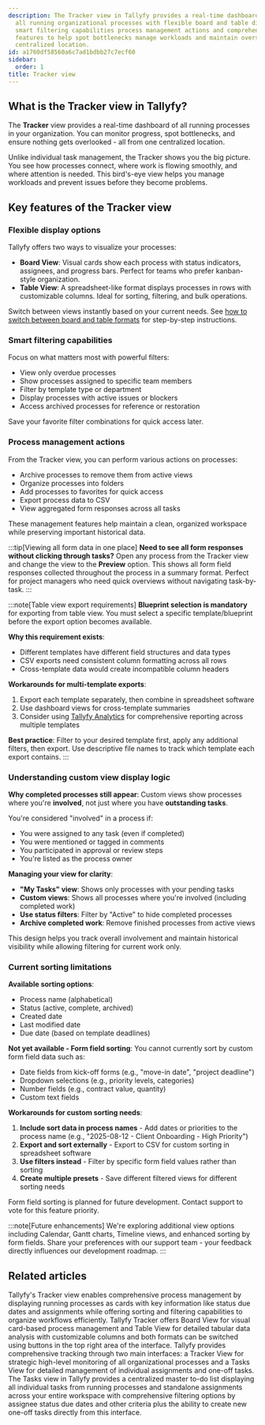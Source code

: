 ```yaml
---
description: The Tracker view in Tallyfy provides a real-time dashboard for monitoring
  all running organizational processes with flexible board and table display options
  smart filtering capabilities process management actions and comprehensive tracking
  features to help spot bottlenecks manage workloads and maintain oversight from a
  centralized location.
id: a1760df58560a6c7ad1bdbb27c7ecf60
sidebar:
  order: 1
title: Tracker view
---
```


## What is the Tracker view in Tallyfy?

The **Tracker** view provides a real-time dashboard of all running processes in your organization. You can monitor progress, spot bottlenecks, and ensure nothing gets overlooked - all from one centralized location.

Unlike individual task management, the Tracker shows you the big picture. You see how processes connect, where work is flowing smoothly, and where attention is needed. This bird's-eye view helps you manage workloads and prevent issues before they become problems.

## Key features of the Tracker view

### Flexible display options

Tallyfy offers two ways to visualize your processes:

*   **Board View**: Visual cards show each process with status indicators, assignees, and progress bars. Perfect for teams who prefer kanban-style organization.
*   **Table View**: A spreadsheet-like format displays processes in rows with customizable columns. Ideal for sorting, filtering, and bulk operations.

Switch between views instantly based on your current needs. See [how to switch between board and table formats](/products/pro/tracking-and-tasks/tracker-view/how-to-switch-between-board-and-table-formats-in-tallyfy-tracker/) for step-by-step instructions.

### Smart filtering capabilities

Focus on what matters most with powerful filters:
- View only overdue processes
- Show processes assigned to specific team members
- Filter by template type or department
- Display processes with active issues or blockers
- Access archived processes for reference or restoration

Save your favorite filter combinations for quick access later.

### Process management actions

From the Tracker view, you can perform various actions on processes:
- Archive processes to remove them from active views
- Organize processes into folders
- Add processes to favorites for quick access
- Export process data to CSV
- View aggregated form responses across all tasks

These management features help maintain a clean, organized workspace while preserving important historical data.

:::tip[Viewing all form data in one place]
**Need to see all form responses without clicking through tasks?** Open any process from the Tracker view and change the view to the **Preview** option. This shows all form field responses collected throughout the process in a summary format. Perfect for project managers who need quick overviews without navigating task-by-task.
:::

:::note[Table view export requirements]
**Blueprint selection is mandatory** for exporting from table view. You must select a specific template/blueprint before the export option becomes available.

**Why this requirement exists**:
- Different templates have different field structures and data types
- CSV exports need consistent column formatting across all rows
- Cross-template data would create incompatible column headers

**Workarounds for multi-template exports**:
1. Export each template separately, then combine in spreadsheet software
2. Use dashboard views for cross-template summaries
3. Consider using [Tallyfy Analytics](/products/pro/integrations/analytics/) for comprehensive reporting across multiple templates

**Best practice**: Filter to your desired template first, apply any additional filters, then export. Use descriptive file names to track which template each export contains.
:::

### Understanding custom view display logic

**Why completed processes still appear**: Custom views show processes where you're **involved**, not just where you have **outstanding tasks**.

You're considered "involved" in a process if:
- You were assigned to any task (even if completed)
- You were mentioned or tagged in comments
- You participated in approval or review steps
- You're listed as the process owner

**Managing your view for clarity**:
- **"My Tasks" view**: Shows only processes with your pending tasks
- **Custom views**: Shows all processes where you're involved (including completed work)
- **Use status filters**: Filter by "Active" to hide completed processes
- **Archive completed work**: Remove finished processes from active views

This design helps you track overall involvement and maintain historical visibility while allowing filtering for current work only.

### Current sorting limitations

**Available sorting options**:
- Process name (alphabetical)
- Status (active, complete, archived)
- Created date
- Last modified date
- Due date (based on template deadlines)

**Not yet available - Form field sorting**:
You cannot currently sort by custom form field data such as:
- Date fields from kick-off forms (e.g., "move-in date", "project deadline")
- Dropdown selections (e.g., priority levels, categories)
- Number fields (e.g., contract value, quantity)
- Custom text fields

**Workarounds for custom sorting needs**:
1. **Include sort data in process names** - Add dates or priorities to the process name (e.g., "2025-08-12 - Client Onboarding - High Priority")
2. **Export and sort externally** - Export to CSV for custom sorting in spreadsheet software
3. **Use filters instead** - Filter by specific form field values rather than sorting
4. **Create multiple presets** - Save different filtered views for different sorting needs

Form field sorting is planned for future development. Contact support to vote for this feature priority.

:::note[Future enhancements]
We're exploring additional view options including Calendar, Gantt charts, Timeline views, and enhanced sorting by form fields. Share your preferences with our support team - your feedback directly influences our development roadmap.
:::


<PageTree />


## Related articles
<CardGrid>
<LinkTitleCard header="<b>Tracker View > Manage and track my processes</b>" href="/products/pro/tracking-and-tasks/tracker-view/how-can-i-manage-and-track-my-processes-on-tallyfy/" > Tallyfy's Tracker view enables comprehensive process management by displaying running processes as cards with key information like status due dates and assignments while offering sorting and filtering capabilities to organize workflows efficiently. </LinkTitleCard>
<LinkTitleCard header="<b>Tracker View > Switch between views</b>" href="/products/pro/tracking-and-tasks/tracker-view/how-to-switch-between-board-and-table-formats-in-tallyfy-tracker/" > Tallyfy Tracker offers Board View for visual card-based process management and Table View for detailed tabular data analysis with customizable columns and both formats can be switched using buttons in the top right area of the interface. </LinkTitleCard>
<LinkTitleCard header="<b>Pro > Tracking</b>" href="/products/pro/tracking-and-tasks/" > Tallyfy provides comprehensive tracking through two main interfaces: a Tracker View for strategic high-level monitoring of all organizational processes and a Tasks View for detailed management of individual assignments and one-off tasks. </LinkTitleCard>
<LinkTitleCard header="<b>Tracking And Tasks > Tasks view</b>" href="/products/pro/tracking-and-tasks/tasks-view/" > The Tasks view in Tallyfy provides a centralized master to-do list displaying all individual tasks from running processes and standalone assignments across your entire workspace with comprehensive filtering options by assignee status due dates and other criteria plus the ability to create new one-off tasks directly from this interface. </LinkTitleCard>
</CardGrid>